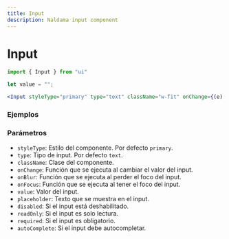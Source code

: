 ```yaml
---
title: Input
description: Naldama input component
---
```


# Input

```jsx
import { Input } from "ui"

let value = "";

<Input styleType="primary" type="text" className="w-fit" onChange={(e) => value = e.target.value)} />
```

### Ejemplos
<Example />

### Parámetros

- `styleType`: Estilo del componente. Por defecto `primary`.
- `type`: Tipo de input. Por defecto `text`.
- `className`: Clase del componente.
- `onChange`: Función que se ejecuta al cambiar el valor del input.
- `onBlur`: Función que se ejecuta al perder el foco del input.
- `onFocus`: Función que se ejecuta al tener el foco del input.
- `value`: Valor del input.
- `placeholder`: Texto que se muestra en el input.
- `disabled`: Si el input está deshabilitado.
- `readOnly`: Si el input es solo lectura.
- `required`: Si el input es obligatorio.
- `autoComplete`: Si el input debe autocompletar.
